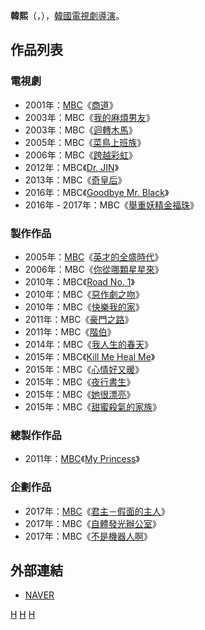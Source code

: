 {{藝人
| 姓名     = 韓熙
| 類型     = 導演
| 圖片     = 
| 圖片尺寸 = 
| 圖片簡介 = 
| 原名     =  
| 外文名   = 한희
| 外文     = ko
| 羅馬拼音 = Han Hee
| 英文名   = 
| 綽號     = 
| 其他藝名 = 
| 國籍     = {{ROK}}
| 民族     = 
| 籍貫     = 
| 出生日期 = {{birth year and age|1965}}
| 出生地點 = 
| 職業     = [[導演|導演]]
| 語言     = [[韓語|韓語]]
| 教育程度 = 
| 配偶     = 
| 出身地   = 
| 出道作   = 
| 出道日期 = 1991年
| 代表作   = 
| 活躍年代 = 
| 經紀公司 = [[文化廣播_(韓國)|MBC]]
}}

'''韓熙'''（{{lang-ko|'''한희'''}}，{{bd|1965年|||catIdx=Han, Hee}}），[[韓國|韓國]][[電視劇|電視劇]][[導演|導演]]。

== 作品列表 ==
=== 電視劇 ===
*2001年：[[文化廣播_(韓國)|MBC]]《[[商道|商道]]》
*2003年：MBC《[[我的麻煩男友|我的麻煩男友]]》
*2003年：MBC《[[迴轉木馬_(電視劇)|迴轉木馬]]》
*2005年：MBC《[[菜鳥上班族|菜鳥上班族]]》
*2006年：MBC《[[跨越彩虹|跨越彩虹]]》
*2012年：MBC《[[Dr._JIN|Dr. JIN]]》
*2013年：MBC《[[奇皇后_(電視劇)|奇皇后]]》
*2016年：MBC《[[Goodbye_Mr._Black|Goodbye Mr. Black]]》
*2016年 - 2017年：MBC《[[舉重妖精金福珠|舉重妖精金福珠]]》

===製作作品 ===
*2005年：[[文化廣播_(韓國)|MBC]]《[[英才的全盛時代|英才的全盛時代]]》
*2006年：MBC《[[你從哪顆星星來|你從哪顆星星來]]》
*2010年：MBC《[[Road_No._1|Road No. 1]]》
*2010年：MBC《[[惡作劇之吻_(韓國電視劇)|惡作劇之吻]]》
*2010年：MBC《[[快樂我的家|快樂我的家]]》
*2011年：MBC《[[豪門之路|豪門之路]]》
*2011年：MBC《[[階伯_(電視劇)|階伯]]》
*2014年：MBC《[[我人生的春天|我人生的春天]]》
*2015年：MBC《[[Kill_Me_Heal_Me|Kill Me Heal Me]]》
*2015年：MBC《[[心情好又暖|心情好又暖]]》
*2015年：MBC《[[夜行書生|夜行書生]]》
*2015年：MBC《[[她很漂亮_(韓國電視劇)|她很漂亮]]》
*2015年：MBC《[[甜蜜殺氣的家族|甜蜜殺氣的家族]]》

===總製作作品 ===
*2011年：[[文化廣播_(韓國)|MBC]]《[[My_Princess|My Princess]]》

===企劃作品 ===
*2017年：[[文化廣播_(韓國)|MBC]]《[[君主－假面的主人|君主－假面的主人]]》
*2017年：MBC《[[自體發光辦公室|自體發光辦公室]]》
*2017年：MBC《[[不是機器人啊|不是機器人啊]]》

== 外部連結 ==
*[http://search.naver.com/search.naver?sm=tab_hty.top&where=nexearch&ie=utf8&query=%ED%95%9C%ED%9D%AC NAVER]{{ko}}


{{DEFAULTSORT:Han, Hee}}
[[Category:韓國電視劇導演|H]]
[[Category:韓國導演|H]]
[[Category:韓姓|H]]